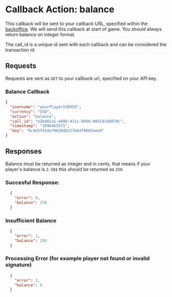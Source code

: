 # Callback Action: balance
This callback will be sent to your callback URL, specified within the [backoffice](/2-backoffice). We will send this callback at start of game. You should always return balance on integer format.

The call_id is a unique id sent with each callback and can be considered the transaction id.

## Requests
Requests are sent as `GET` to your callback url, specified on your API key.
### Balance Callback
```json
{
  "username": "yourPlayerId9959",
  "currency": "USD",
  "action": "balance",
  "call_id": "e2b801a1-e098-411c-8940-00514cb8070c",
  "timestamp": "1696463571",
  "key": "6c4e5fd14e796284b327bb4f9603aee4"
}
```

## Responses
Balance must be returned as integer and in cents, that means if your player's balance is `2.50$` this should be returned as `250`.
### Succesful Response:
```json
  {
    "error": 0,
    "balance": 250
  }
```

### Insufficient Balance
```json
  {
    "error": 1,
    "balance": 250
  }
```

### Processing Error (for example player not found or invalid signature)
```json
  {
    "error": 2,
    "balance": 0
  }
```

